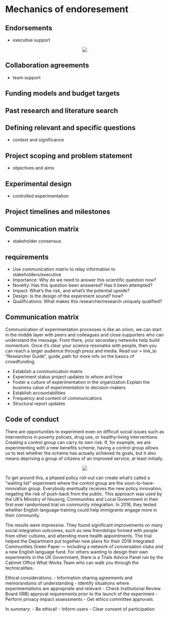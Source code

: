 # Mechanics of endoresement



## Endorsements 

- executive support 

<center>
![](fig/buy-in.png)
</center>

## Collaboration agreements 

- team support 

## Funding models and budget targets

## Past research and literature search 

## Defining relevant and specific questions  

- context and significance 

## Project scoping and problem statement

- objectives and aims 

## Experimental design 

- controlled experimentation

## Project timelines and milestones

## Communication matrix 

- stakeholder consensus

## requirements
- Use communication matrix to relay information to stakeholders/executive
- Importance: Why do we need to answer this scientific question now?
- Novelty: Has this question been answered? Has it been attempted?
- Impact: What’s the risk, and what's the potential upside?
- Design: Is the design of the experiment sound? how?
- Qualifications: What makes this researcher/research uniquely qualified?

## Communication matrix

Communication of experimentation processes is like an onion, we can start in the middle layer with peers and colleagues and close supporters who can understand the message. From there, your secondary networks help build momentum. Once it's clear your science resonates with people, then you can reach a larger audience through press and media. Read our = link_to "Researcher Guide ", guide_path for more info on the basics of crowdfunding.


- Establish a communication matrix
- Experiment status project updates to whom and how
- Foster a culture of experimentation in the organization
 Explain the business value of experimentation to decision-makers
- Establish accountabilities 
- Frequency and content of communications
- Structural report updates

## Code of conduct

There are opportunities to experiment even on difficult social issues such as interventions in poverty policies, drug use, or healthy-living interventions. Creating a control group can carry its own risk. If, for example, we are experimenting with a new benefits scheme, having a control group allows us to test whether the scheme has actually achieved its goals, but it also means depriving a group of citizens of an improved service, at least initially. 


<center>
![](fig/CodeOfEthics.jpg)
</center>


To get around this, a phased policy roll-out can create what’s called a “waiting list” experiment where the control group are the soon-to-have-innovation group. Everybody eventually receives the new policy innovation, negating the risk of push-back from the public. This approach was used by the UK’s Ministry of Housing, Communities and Local Government in their first ever randomised trial on community integration. In 2016, they tested whether English language training could help immigrants engage more in their community.

The results were impressive. They found significant improvements on many social integration outcomes, such as new friendships formed with people from other cultures, and attending more health appointments. The trial helped the Department put together new plans for their 2018 Integrated Communities Green Paper — including a network of conversation clubs and a new English language fund. For others wanting to design their own experiments in the UK Government, there is a Trials Advice Panel run by the Cabinet Office What Works Team who can walk you through the technicalities.

Ethical considerations:
- Information sharing agreements and memorandums of understanding
- Identify situations where experimentations are appropriate and relevant
- Check Institutional Review Board (IRB) approval requirements prior to the launch of the experiment
- Perform privacy impact assessments
- Get ethics committee approvals

In summary:
- Be ethical!
- Inform users
- Clear consent of participation

